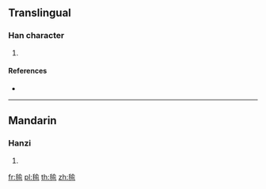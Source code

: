 ==Translingual==

===Han character===
{{Han char|rn=82|rad=毛|as=09|sn=13|four=|canj=HUOMN,HUOMV|ids=⿺毛俞}}

# {{defn|Han|sort=毛09}}

====References====
* {{Han ref|kx=0595.010|dkj=16897|hdz=32002.050|uh=6BFA|ud=27642}}

----

==Mandarin==

===Hanzi===
{{cmn-hanzi|pin=[[máo]] ([[mao2]]), [[yū]] ([[yu1]])|wg=mao<sup>2</sup>, yü<sup>1</sup>}}

# {{defn|lang=cmn|sort=毛09}}

[[fr:毺]]
[[pl:毺]]
[[th:毺]]
[[zh:毺]]